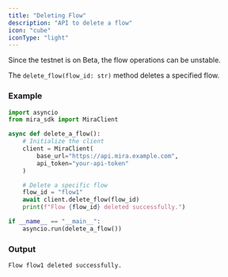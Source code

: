 ```yaml
---
title: "Deleting Flow"
description: "API to delete a flow"
icon: "cube"
iconType: "light"
---
```


<Note>Since the testnet is on Beta, the flow operations can be unstable.</Note>

The `delete_flow(flow_id: str)` method deletes a specified flow.

### Example

```python
import asyncio
from mira_sdk import MiraClient

async def delete_a_flow():
    # Initialize the client
    client = MiraClient(
        base_url="https://api.mira.example.com",
        api_token="your-api-token"
    )

    # Delete a specific flow
    flow_id = "flow1"
    await client.delete_flow(flow_id)
    print(f"Flow {flow_id} deleted successfully.")

if __name__ == "__main__":
    asyncio.run(delete_a_flow())
```

### Output

```plaintext
Flow flow1 deleted successfully.
```
